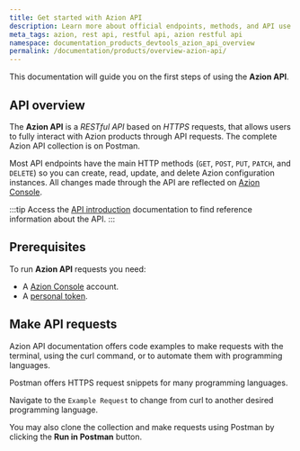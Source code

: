 ```yaml
---
title: Get started with Azion API
description: Learn more about official endpoints, methods, and API use cases of the Azion RESTful API.
meta_tags: azion, rest api, restful api, azion restful api
namespace: documentation_products_devtools_azion_api_overview
permalink: /documentation/products/overview-azion-api/
---
```



This documentation will guide you on the first steps of using the **Azion API**.

## API overview

The **Azion API** is a *RESTful API* based on *HTTPS* requests, that allows users to fully interact with Azion products through API requests. The complete Azion API collection is on Postman.

<LinkButton link="https://api.azion.com/" label="Go to Azion API documentation" />

Most API endpoints have the main HTTP methods (`GET`, `POST`, `PUT`, `PATCH`, and `DELETE`) so you can create, read, update, and delete Azion configuration instances. All changes made through the API are reflected on [Azion Console](https://console.azion.com).

:::tip
Access the [API introduction](https://api.azion.com/#intro) documentation to find reference information about the API.
:::

## Prerequisites

To run **Azion API** requests you need:

- A [Azion Console](/en/documentation/products/accounts/creating-account/) account.
- A [personal token](/en/documentation/products/accounts/personal-tokens/).

## Make API requests
 
Azion API documentation offers code examples to make requests with the terminal, using the curl command, or to automate them with programming languages. 

Postman offers HTTPS request snippets for many programming languages.

Navigate to the `Example Request` to change from curl to another desired programming language.

You may also clone the collection and make requests using Postman by clicking the **Run in Postman** button.




